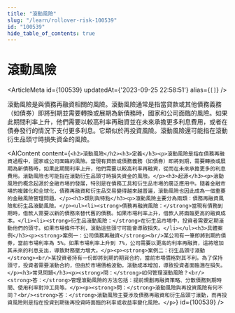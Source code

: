 ```yaml
---
title: "滾動風險"
slug: "/learn/rollover-risk-100539"
id: "100539"
hide_table_of_contents: true
---
```



# 滾動風險

<ArticleMeta id={100539} updatedAt={'2023-09-25 22:58:51'} alias={`[]`} />
<div className='border-solid border-b border-t-0 my-4 border-[var(--ifm-color-gray-300)]' />

滾動風險是與債務再融資相關的風險。滾動風險通常是指當貸款或其他債務義務（如債券）即將到期並需要轉換或展期為新債務時，國家和公司面臨的風險。如果此期間利率上升，他們需要以較高利率再融資並在未來承擔更多利息費用，或者在債券發行的情況下支付更多利息。它類似於再投資風險。滾動風險還可能指在滾動衍生品頭寸時損失資金的風險。

<AIContent content={`<h2>滾動風險</h2><h3>定義</h3><p>滾動風險是指在債務再融資過程中，國家或公司面臨的風險。當現有貸款或債務義務（如債券）即將到期，需要轉換或展期為新債務時，如果此期間利率上升，他們需要以較高利率再融資，從而在未來承擔更多的利息費用。滾動風險也可能指在滾動衍生品頭寸時損失資金的風險。</p><h3>起源</h3><p>滾動風險的概念起源於金融市場的發展，特別是在債務工具和衍生品市場的廣泛應用中。隨着金融市場的複雜化和全球化，債務再融資和衍生品交易變得越來越普遍，滾動風險也因此成為一個重要的金融風險管理問題。</p><h3>類別與特點</h3><p>滾動風險主要分為兩類：債務再融資風險和衍生品滾動風險。</p><ul><li><strong>債務再融資風險：</strong>當現有債務到期時，借款人需要以新的債務來替代舊的債務。如果市場利率上升，借款人將面臨更高的融資成本。</li><li><strong>衍生品滾動風險：</strong>在衍生品市場中，投資者需要定期滾動他們的頭寸。如果市場條件不利，滾動這些頭寸可能會導致損失。</li></ul><h3>具體案例</h3><p><strong>案例一：公司債務再融資</strong><br/>某公司有一筆即將到期的債券，當前市場利率為 5%。如果市場利率上升到 7%，公司需要以更高的利率再融資，這將增加其未來的利息支出，導致財務壓力增大。</p><p><strong>案例二：衍生品頭寸滾動</strong><br/>某投資者持有一份即將到期的期貨合約，當前市場價格對其不利。為了保持頭寸，投資者需要滾動合約，但由於市場價格波動，滾動成本增加，導致投資者面臨潛在損失。</p><h3>常見問題</h3><p><strong>問：</strong>如何管理滾動風險？<br/><strong>答：</strong>管理滾動風險的方法包括：提前規劃再融資策略、分散債務到期時間、使用利率對沖工具等。</p><p><strong>問：</strong>滾動風險與再投資風險有何不同？<br/><strong>答：</strong>滾動風險主要涉及債務再融資和衍生品頭寸滾動，而再投資風險則是指在投資到期後再投資時面臨的利率或收益率變化風險。</p>`} id={100539} />
